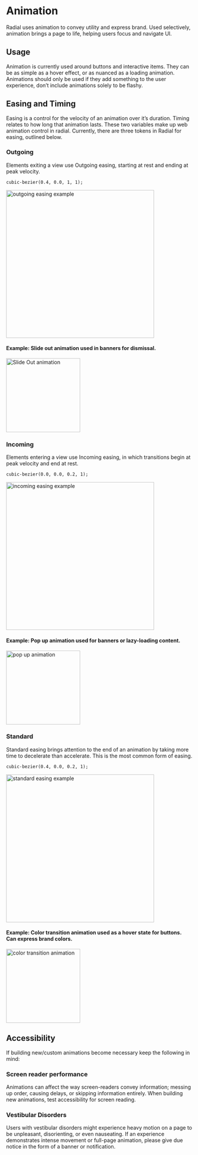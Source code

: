 
<Meta title="Foundations/Animation" />

# Animation

Radial uses animation to convey utility and express brand. Used selectively, animation brings a page to life, helping users focus and navigate UI.

## Usage

Animation is currently used around buttons and interactive items. They can be as simple as a hover effect, or as nuanced as a loading animation. Animations should only be used if they add something to the user experience, don’t include animations solely to be flashy.

## Easing and Timing

Easing is a control for the velocity of an animation over it’s duration. Timing relates to how long that animation lasts. These two variables make up web animation control in radial. Currently, there are three tokens in Radial for easing, outlined below.

  ### Outgoing
   Elements exiting a view use Outgoing easing, starting at rest and ending at peak velocity.

    cubic-bezier(0.4, 0.0, 1, 1);

 <img alt="outgoing easing example" src="/images/outgoing-animation.png" width="400" />

  #### Example: Slide out animation used in banners for dismissal.

 <img alt="Slide Out animation" src="/images/Foundations-Animation-slide-out.gif" width="200" />




  ### Incoming
  Elements entering a view use Incoming easing, in which transitions begin at peak velocity and end at rest.

    cubic-bezier(0.0, 0.0, 0.2, 1);


  <img alt="incoming easing example" src="/images/incoming-animation.png" width="400" />

  #### Example: Pop up animation used for banners or lazy-loading content.

 <img alt="pop up animation" src="/images/Foundations-Animation-pop-up.gif" width="200" />



 ### Standard
 Standard easing brings attention to the end of an animation by taking more time to decelerate than accelerate. This is the most common form of easing.


    cubic-bezier(0.4, 0.0, 0.2, 1);



 <img alt="standard easing example" src="/images/standard-animation.png" width="400" />

  #### Example: Color transition animation used as a hover state for buttons. Can express brand colors.


 <img alt="color transition animation" src="/images/Foundations-Animation-color-transition.gif" width="200" />



## Accessibility

If building new/custom animations become necessary keep the following in mind:



### Screen reader performance
Animations can affect the way screen-readers convey information; messing up order, causing delays, or skipping information entirely. When building new animations, test accessibility for screen reading.

### Vestibular Disorders
Users with vestibular disorders might experience heavy motion on a page to be unpleasant, disorienting, or even nauseating. If an experience demonstrates intense movement or full-page animation, please give due notice in the form of a banner or notification.
